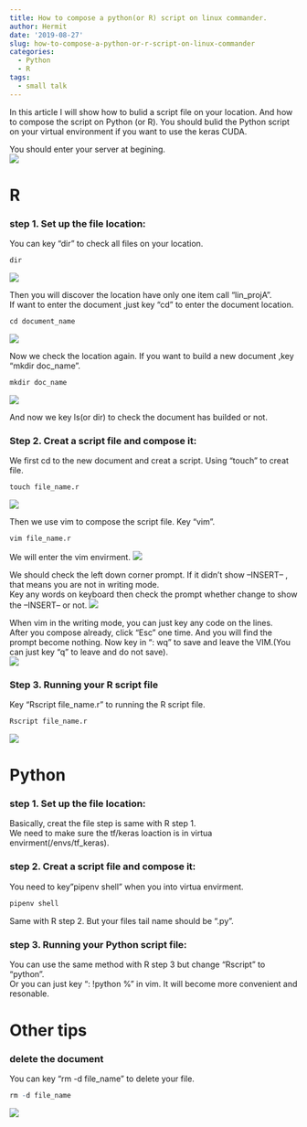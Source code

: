 ```yaml
---
title: How to compose a python(or R) script on linux commander.
author: Hermit
date: '2019-08-27'
slug: how-to-compose-a-python-or-r-script-on-linux-commander
categories:
  - Python
  - R
tags:
  - small talk
---
```

In this article I will show how to bulid a script file on your location. And how to compose the script on Python (or R). You should bulid the Python script on your virtual environment if you want to use the keras CUDA.  


You should enter your server at begining.  
![](/post/2019-08-27-how-to-compose-a-python-or-r-script-on-linux-commander_files/1.JPG)

# R

### step 1.  Set up the file location:
You can key "dir" to check all files on your location.
```r
dir
```
![](/post/2019-08-27-how-to-compose-a-python-or-r-script-on-linux-commander_files/dir.JPG)

Then you will discover the location have only one item call "lin_projA".  
If want to enter the document ,just key "cd" to enter the document location.  
```r
cd document_name
```
![](/post/2019-08-27-how-to-compose-a-python-or-r-script-on-linux-commander_files/cd.JPG)

Now we check the location again. If you want to build a new document ,key "mkdir doc_name".  
```r
mkdir doc_name
```
![](/post/2019-08-27-how-to-compose-a-python-or-r-script-on-linux-commander_files/mkdir.JPG)

And now we key ls(or dir) to check the document has builded or not.  

### Step 2. Creat a script file and compose it:
We first cd to the new document and creat a script. Using "touch" to creat file.
```r
touch file_name.r
```
![](/post/2019-08-27-how-to-compose-a-python-or-r-script-on-linux-commander_files/touch.JPG)

Then we use vim to compose the script file. Key "vim".
```r
vim file_name.r
```
We will enter the vim envirment.
![](/post/2019-08-27-how-to-compose-a-python-or-r-script-on-linux-commander_files/vim.JPG)

We should check the left down corner prompt.
If it didn't show --INSERT-- , that means you are not in writing mode.  
Key any words on keyboard then check the prompt whether change to show the --INSERT-- or not. 
![](/post/2019-08-27-how-to-compose-a-python-or-r-script-on-linux-commander_files/insert.JPG)

When vim in the writing mode, you can just key any code on the lines.  
After you compose already, click "Esc" one time. And you will find the prompt become nothing.
Now key in ": wq" to save and leave the VIM.(You can just key "q" to leave and do not save).  
![](/post/2019-08-27-how-to-compose-a-python-or-r-script-on-linux-commander_files/wq.JPG)

### Step 3. Running your R script file
Key "Rscript file_name.r" to running the R script file.
```r
Rscript file_name.r
```
![](/post/2019-08-27-how-to-compose-a-python-or-r-script-on-linux-commander_files/rscript.JPG)

# Python

### step 1.  Set up the file location:
Basically, creat the file step is same with R step 1.  
We need to make sure the tf/keras loaction is in virtua envirment(/envs/tf_keras).  

### step 2. Creat a script file and compose it:
You need to key"pipenv shell" when you into virtua envirment.
```r
pipenv shell
```
Same with R step 2. But your files tail name should be ".py". 


### step 3. Running your Python script file:  
You can use the same method with R step 3 but change "Rscript" to "python".  
Or you can just key ": !python %"  in vim.  It will become more convenient and resonable.  

# Other tips

### delete the document
You can key "rm -d file_name" to delete your file.
```r
rm -d file_name
```
  ![](/post/2019-08-27-how-to-compose-a-python-or-r-script-on-linux-commander_files/rm -d.JPG)



